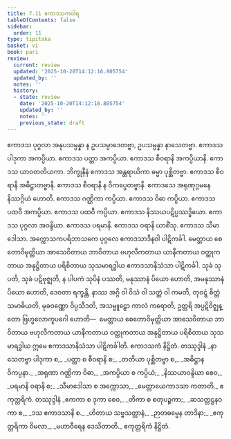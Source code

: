 ```yaml
---
title: 7.11 ဧကာဒသကဝါရ
tableOfContents: false
sidebar:
  order: 11
type: tipitaka
basket: vi
book: pari
review:
  current: review
  updated: '2025-10-20T14:12:16.805754'
  updated_by: ''
  notes: ''
  history:
  - state: review
    date: '2025-10-20T14:12:16.805754'
    updated_by: ''
    notes: ''
    previous_state: draft
---
```



<DynamicBreadcrumb />


<ReviewStatus review={frontmatter.review} showDetails={true} />

<HypothesisAnnotation frontmatter={frontmatter} />

<Division number="331" book="pari" e="ch" v="5" p="249">

<Paragraph number="1583" book="pari">
ဧကာဒသ ပုဂ္ဂလာ အနုပသမ္ပန္နာ န ဥပသမ္ပာဒေတဗ္ဗာ, ဥပသမ္ပန္နာ နာသေတဗ္ဗာ. ဧကာဒသ ပါဒုကာ အကပ္ပိယာ. ဧကာဒသ ပတ္တာ အကပ္ပိယာ. ဧကာဒသ စီဝရာနိ အကပ္ပိယာနိ. ဧကာဒသ ယာဝတတိယကာ. ဘိက္ခုနီနံ ဧကာဒသ အန္တရာယိကာ ဓမ္မာ ပုစ္ဆိတဗ္ဗာ. ဧကာဒသ စီဝရာနိ အဓိဋ္ဌာတဗ္ဗာနိ. ဧကာဒသ စီဝရာနိ န ဝိကပ္ပေတဗ္ဗာနိ. ဧကာဒသေ အရုဏုဂ္ဂမနေ နိဿဂ္ဂိယံ ဟောတိ. ဧကာဒသ ဂဏ္ဌိကာ ကပ္ပိယာ. ဧကာဒသ ဝိဓာ ကပ္ပိယာ. ဧကာဒသ ပထဝီ အကပ္ပိယာ. ဧကာဒသ ပထဝီ ကပ္ပိယာ. ဧကာဒသ နိဿယပဋိပ္ပဿဒ္ဓိယော. ဧကာဒသ ပုဂ္ဂလာ အဝန္ဒိယာ. ဧကာဒသ ပရမာနိ. ဧကာဒသ ဝရာနိ ယာစိံသု. ဧကာဒသ သီမာဒေါသာ. အက္ကောသကပရိဘာသကေ ပုဂ္ဂလေ ဧကာဒသာဒီနဝါ ပါဋိကင်္ခါ. မေတ္တာယ စေတောဝိမုတ္တိယာ အာသေဝိတာယ ဘာဝိတာယ ဗဟုလီကတာယ ယာနီကတာယ ဝတ္ထုကတာယ အနုဋ္ဌိတာယ ပရိစိတာယ သုသမာရဒ္ဓါယ ဧကာဒသာနိသံသာ ပါဋိကင်္ခါ. သုခံ သုပတိ, သုခံ ပဋိဗုဇ္ဈတိ, န ပါပကံ သုပိနံ ပဿတိ, မနုဿာနံ ပိယော ဟောတိ, အမနုဿာနံ ပိယော ဟောတိ, ဒေဝတာ ရက္ခန္တိ, နာဿ အဂ္ဂိ ဝါ ဝိသံ ဝါ သတ္ထံ ဝါ ကမတိ, တုဝဋ္ဋံ စိတ္တံ သမာဓိယတိ, မုခဝဏ္ဏော ဝိပ္ပသီဒတိ, အသမ္မူဠှော ကာလံ ကရောတိ, ဥတ္တရိ အပ္ပဋိဝိဇ္ဈန္တော ဗြဟ္မလောကူပဂေါ ဟောတိ—  မေတ္တာယ စေတောဝိမုတ္တိယာ အာသေဝိတာယ ဘာဝိတာယ ဗဟုလီကတာယ ယာနီကတာယ ဝတ္ထုကတာယ အနုဋ္ဌိတာယ ပရိစိတာယ သုသမာရဒ္ဓါယ ဣမေ ဧကာဒသာနိသံသာ ပါဋိကင်္ခါတိ.

</Paragraph>
</Division>

<Paragraph number="1584" type="center" book="pari">
ဧကာဒသကံ နိဋ္ဌိတံ.



</Paragraph>

<Paragraph number="1585" type="center" book="pari">
တဿုဒ္ဒါနံ


</Paragraph>

<Paragraph number="1586" type="verses" book="pari">
_နာသေတဗ္ဗာ ပါဒုကာ စ,_  
_ပတ္တာ စ စီဝရာနိ စ;_  
_တတိယာ ပုစ္ဆိတဗ္ဗာ စ,_  
_အဓိဋ္ဌာနဝိကပ္ပနာ._  

</Paragraph>

<Paragraph number="1587" type="verses" book="pari">
_အရုဏာ ဂဏ္ဌိကာ ဝိဓာ,_  
_အကပ္ပိယာ စ ကပ္ပိယံ;_  
_နိဿယာဝန္ဒိယာ စေဝ,_  
_ပရမာနိ ဝရာနိ စ;_  
_သီမာဒေါသာ စ အက္ကောသာ,_  
_မေတ္တာယေကာဒသာ ကတာတိ._  


</Paragraph>

<Paragraph number="1588" type="center" book="pari">
ဧကုတ္တရိကံ.



</Paragraph>

<Paragraph number="1589" type="center" book="pari">
တဿုဒ္ဒါနံ


</Paragraph>

<Paragraph number="1590" type="verses" book="pari">
_ဧကကာ စ ဒုကာ စေဝ,_  
_တိကာ စ စတုပဉ္စကာ;_  
_ဆသတ္တဋ္ဌနဝကာ စ,_  
_ဒသ ဧကာဒသာနိ စ._  

</Paragraph>

<Paragraph number="1591" type="verses" book="pari">
_ဟိတာယ သဗ္ဗသတ္တာနံ,_  
_ဉာတဓမ္မေန တာဒိနာ;_  
_ဧကုတ္တရိကာ ဝိမလာ,_  
_မဟာဝီရေန ဒေသိတာတိ._  


</Paragraph>

<Paragraph number="1592" type="center" book="pari">
ဧကုတ္တရိကံ နိဋ္ဌိတံ.
</Paragraph>